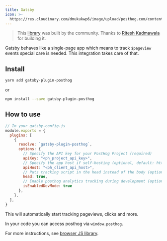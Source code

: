 ```yaml
---
title: Gatsby
icon: >-
  https://res.cloudinary.com/dmukukwp6/image/upload/posthog.com/contents/images/docs/integrate/frameworks/gatsby.svg
---
```


> This [library](https://github.com/posthog/gatsby-plugin-posthog) was built by the community. Thanks to [Ritesh Kadmawala](https://github.com/kgritesh) for building it.

Gatsby behaves like a single-page app which means to track `$pageview` events special care is needed. This integration takes care of that.

## Install

```bash
yarn add gatsby-plugin-posthog
```

or

```bash
npm install --save gatsby-plugin-posthog
```

## How to use

```js
// In your gatsby-config.js
module.exports = {
  plugins: [
    {
      resolve: `gatsby-plugin-posthog`,
      options: {
        // Specify the API key for your PostHog Project (required)
        apiKey: "<ph_project_api_key>",
        // Specify the app host if self-hosting (optional, default: https://us.i.posthog.com)
        apiHost: "<ph_client_api_host>",
        // Puts tracking script in the head instead of the body (optional, default: true)
        head: true,
        // Enable posthog analytics tracking during development (optional, default: false)
        isEnabledDevMode: true
      },
    },
  ],
}
```

This will automatically start tracking pageviews, clicks and more.

In your code you can access posthog via `window.posthog`.

For more instructions, see [browser JS library](/docs/integrate/client/js).
